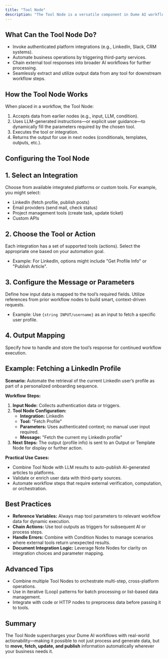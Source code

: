 ```yaml
---
title: "Tool Node"
description: "The Tool Node is a versatile component in Dume AI workflows that enables you to execute a wide range of integrated tools or connect with external services directly within your automation pipeline. This node acts as a bridge between your AI-powered logic and actionable APIs, platform integrations, or backend utilities."
---
```


## What Can the Tool Node Do?

- Invoke authenticated platform integrations (e.g., LinkedIn, Slack, CRM systems).
- Automate business operations by triggering third-party services.
- Chain external tool responses into broader AI workflows for further processing.
- Seamlessly extract and utilize output data from any tool for downstream workflow steps.

## How the Tool Node Works

When placed in a workflow, the Tool Node:

1. Accepts data from earlier nodes (e.g., input, LLM, condition).
2. Uses LLM-generated instructions—or explicit user guidance—to dynamically fill the parameters required by the chosen tool.
3. Executes the tool or integration.
4. Returns the output for use in next nodes (conditionals, templates, outputs, etc.).

## Configuring the Tool Node

## 1. Select an Integration

Choose from available integrated platforms or custom tools. For example, you might select:

- LinkedIn (fetch profile, publish posts)
- Email providers (send mail, check status)
- Project management tools (create task, update ticket)
- Custom APIs

## 2. Choose the Tool or Action

Each integration has a set of supported tools (actions). Select the appropriate one based on your automation goal.

- Example: For LinkedIn, options might include "Get Profile Info" or "Publish Article".

## 3. Configure the Message or Parameters

Define how input data is mapped to the tool’s required fields. Utilize references from prior workflow nodes to build smart, context-driven requests.

- Example: Use `{string INPUT/username}` as an input to fetch a specific user profile.

## 4. Output Mapping

Specify how to handle and store the tool’s response for continued workflow execution.

## Example: Fetching a LinkedIn Profile

**Scenario:** Automate the retrieval of the current LinkedIn user’s profile as part of a personalized onboarding sequence.

**Workflow Steps:**

1. **Input Node:** Collects authentication data or triggers.
2. **Tool Node Configuration:**
   - **Integration:** LinkedIn
   - **Tool:** "Fetch Profile"
   - **Parameters:** Uses authenticated context; no manual user input required.
   - **Message:** "Fetch the current my LinkedIn profile"
3. **Next Steps:** The output (profile info) is sent to an Output or Template Node for display or further action.

**Practical Use Cases:**

- Combine Tool Node with LLM results to auto-publish AI-generated articles to platforms.
- Validate or enrich user data with third-party sources.
- Automate workflow steps that require external verification, computation, or orchestration.

## Best Practices

- **Reference Variables:** Always map tool parameters to relevant workflow data for dynamic execution.
- **Chain Actions:** Use tool outputs as triggers for subsequent AI or process steps.
- **Handle Errors:** Combine with Condition Nodes to manage scenarios where external tools return unexpected results.
- **Document Integration Logic:** Leverage Note Nodes for clarity on integration choices and parameter mapping.

## Advanced Tips

- Combine multiple Tool Nodes to orchestrate multi-step, cross-platform operations.
- Use in iterative (Loop) patterns for batch processing or list-based data management.
- Integrate with code or HTTP nodes to preprocess data before passing it to tools.

## Summary

The Tool Node supercharges your Dume AI workflows with real-world actionability—making it possible to not just process and generate data, but to **move, fetch, update, and publish** information automatically wherever your business needs it.